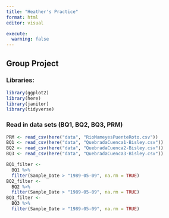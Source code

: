 ```yaml
---
title: "Heather's Practice"
format: html
editor: visual

execute: 
  warning: false
---
```


## Group Project

### Libraries:

```r
library(ggplot2)
library(here)
library(janitor)
library(tidyverse)
```

### Read in data sets (BQ1, BQ2, BQ3, PRM)

```r
PRM <- read_csv(here("data", "RioMameyesPuenteRoto.csv"))
BQ1 <- read_csv(here("data", "QuebradaCuenca1-Bisley.csv"))
BQ2 <- read_csv(here("data", "QuebradaCuenca2-Bisley.csv"))
BQ3 <- read_csv(here("data", "QuebradaCuenca3-Bisley.csv"))

```

```r

BQ1_filter <- 
  BQ1 %>% 
  filter(Sample_Date > "1989-05-09", na.rm = TRUE)
BQ2_filter <- 
  BQ2 %>% 
  filter(Sample_Date > "1989-05-09", na.rm = TRUE)
BQ3_filter <- 
  BQ3 %>% 
  filter(Sample_Date > "1989-05-09", na.rm = TRUE)
```

